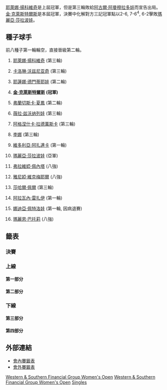 {{TennisEvents|2010|辛辛那提大師賽|
| champ = {{flagicon|BEL}} [[金·克萊斯特爾斯|金·克萊斯特爾斯]]
| runner = {{flagicon|RUS}} [[瑪麗亞·莎拉波娃|瑪麗亞·莎拉波娃]]
| score = 2-6, 7-6<sup>4</sup>, 6-2
}}

{{main|2010年西南財團大師賽與女子公開賽}}

[[耶萊娜·揚科維奇|耶萊娜·揚科維奇]]是上屆冠軍，但是第三輪敗給[[阿古爾·阿曼穆拉多娃|阿古爾·阿曼穆拉多娃]]而宣告出局。<br />
[[金·克萊斯特爾斯|金·克萊斯特爾斯]]是本屆冠軍，決賽中化解對方三記冠軍點以2-6, 7-6<sup>4</sup>, 6-2擊敗[[瑪麗亞·莎拉波娃|瑪麗亞·莎拉波娃]]。

== 種子球手 ==
前八種子第一輪輪空，直接晉級第二輪。
{{col-begin}}
{{col-2}}
#{{flagicon|SRB}} [[耶萊娜·揚科維奇|耶萊娜·揚科維奇]] (第三輪)
#{{flagicon|DEN}} [[卡洛琳·沃兹尼亚奇|卡洛琳·沃兹尼亚奇]] (第三輪)
#{{flagicon|RUS}} [[耶蓮娜·德門蒂耶娃|耶蓮娜·德門蒂耶娃]] (第二輪)
#{{flagicon|BEL}} '''[[金·克萊斯特爾斯|金·克萊斯特爾斯]] (冠軍)'''
#{{flagicon|ITA}} [[弗蘭切斯卡·夏鳳|弗蘭切斯卡·夏鳳]] (第二輪)
#{{flagicon|RUS}} [[薇拉·兹沃纳列娃|薇拉·兹沃纳列娃]] (第三輪)
#{{flagicon|POL}} [[阿格涅什卡·拉德萬斯卡|阿格涅什卡·拉德萬斯卡]] (第三輪)
#{{flagicon|CHN}} [[李娜_(网球)|李娜]] (第三輪)
{{col-2}}
<ol start="9">
<li>{{flagicon|BLR}} [[維多利亞·阿扎連卡|維多利亞·阿扎連卡]] (第一輪)
<li>{{flagicon|RUS}} [[瑪麗亞·莎拉波娃|瑪麗亞·莎拉波娃]] (亞軍)
<li>{{flagicon|ITA}} [[弗拉維婭·佩內塔|弗拉維婭·佩內塔]] (八強)
<li>{{flagicon|BEL}} [[雅尼婭·維克梅耶爾|雅尼婭·維克梅耶爾]] (八強)
<li>{{flagicon|ISR}} [[莎哈爾·佩爾|莎哈爾·佩爾]] (第三輪)
<li>{{flagicon|FRA}} [[阿拉瓦內·雷扎伊|阿拉瓦內·雷扎伊]] (第一輪)
<li>{{flagicon|RUS}} [[娜迪亞·佩特洛娃|娜迪亞·佩特洛娃]] (第一輪, 因病退賽)
<li>{{flagicon|FRA}} [[瑪麗恩·巴托莉|瑪麗恩·巴托莉]] (八強)


</ol>
{{col-end}}

==籤表==
{{Draw key}}

===決賽===
{{8TeamBracket-Tennis3
| RD1=八強
| RD2=四強
| RD3=決賽
| team-width=185
| RD1-seed1=Q
| RD1-team1={{flagicon|UZB}} [[阿古爾·阿曼穆拉多娃|阿曼穆拉多娃]]
| RD1-score1-1=1
| RD1-score1-2=3
| RD1-score1-3= 
| RD1-seed2= 
| RD1-team2='''{{flagicon|SRB}} [[安娜·伊萬諾維奇|伊萬諾維奇]]
| RD1-score2-1='''6
| RD1-score2-2='''6
| RD1-score2-3= 

| RD1-seed3=4
| RD1-team3='''{{flagicon|BEL}} [[金·克萊斯特爾斯|克萊斯特爾斯]]
| RD1-score3-1='''7
| RD1-score3-2='''6
| RD1-score3-3= 
| RD1-seed4=11
| RD1-team4={{flagicon|ITA}} [[弗拉維婭·佩內塔|佩內塔]]
| RD1-score4-1=6<sup>6</sup>
| RD1-score4-2=4
| RD1-score4-3= 

| RD1-seed5=12
| RD1-team5={{flagicon|BEL}} [[雅尼婭·維克梅耶爾|維克梅耶爾]]
| RD1-score5-1=5
| RD1-score5-2='''6
| RD1-score5-3=1
| RD1-seed6= 
| RD1-team6='''{{Nowrap|{{flagicon|RUS}} [[安娜斯塔西亞·帕夫柳琴科娃|帕夫柳琴科娃]]}}
| RD1-score6-1='''7
| RD1-score6-2=3
| RD1-score6-3='''6

| RD1-seed7=10
| RD1-team7='''{{flagicon|RUS}} [[瑪麗亞·莎拉波娃|莎拉波娃]]
| RD1-score7-1='''6
| RD1-score7-2='''6
| RD1-score7-3= 
| RD1-seed8=16
| RD1-team8={{flagicon|FRA}} [[瑪麗恩·巴托莉|巴托莉]]
| RD1-score8-1=1
| RD1-score8-2=4
| RD1-score8-3= 

| RD2-seed1= 
| RD2-team1={{flagicon|SRB}} [[安娜·伊萬諾維奇|伊萬諾維奇]]
| RD2-score1-1=1
| RD2-score1-2=r
| RD2-score1-3= 
| RD2-seed2=4
| RD2-team2='''{{flagicon|BEL}} [[金·克萊斯特爾斯|克萊斯特爾斯]]
| RD2-score2-1=2
| RD2-score2-2= 
| RD2-score2-3= 

| RD2-seed3= 
| RD2-team3={{Nowrap|{{flagicon|RUS}} [[安娜斯塔西亞·帕夫柳琴科娃|帕夫柳琴科娃]]}}
| RD2-score3-1=4
| RD2-score3-2='''6
| RD2-score3-3=2
| RD2-seed4=10
| RD2-team4='''{{flagicon|RUS}} [[瑪麗亞·莎拉波娃|莎拉波娃]]
| RD2-score4-1='''6
| RD2-score4-2=3
| RD2-score4-3='''6

| RD3-seed1=4
| RD3-team1='''{{flagicon|BEL}} [[金·克萊斯特爾斯|克萊斯特爾斯]]
| RD3-score1-1=2
| RD3-score1-2='''7
| RD3-score1-3='''6
| RD3-seed2=10
| RD3-team2={{flagicon|RUS}} [[瑪麗亞·莎拉波娃|莎拉波娃]]
| RD3-score2-1='''6
| RD3-score2-2=6<sup>4</sup>
| RD3-score2-3=2
}}

===上線===
====第一部分====
{{16TeamBracket-Compact-Tennis3-Byes
| RD1=第一輪
| RD2=第二輪
| RD3=第三輪
| RD4=八強

| RD1-seed03=Q
| RD1-team03={{flagicon|RUS}} '''[[菲娜·杜舒芬娜|杜舒芬娜]]
| RD1-score03-1='''6
| RD1-score03-2='''7
| RD1-score03-3= 
| RD1-seed04=Q
| RD1-team04={{flagicon|AUS}} [[阿娜斯塔西亞·羅迪歐諾娃|羅迪歐諾娃]]
| RD1-score04-1=2
| RD1-score04-2=6<sup>7</sup>
| RD1-score04-3= 

| RD1-seed05=Q
| RD1-team05={{flagicon|JPN}} [[伊達公子|伊達]]
| RD1-score05-1=1
| RD1-score05-2=2
| RD1-score05-3= 
| RD1-seed06=Q
| RD1-team06={{flagicon|UZB}} '''[[阿古爾·阿曼穆拉多娃|阿曼穆拉多娃]]
| RD1-score06-1='''6
| RD1-score06-2='''6
| RD1-score06-3= 

| RD1-seed07=Q
| RD1-team07='''{{flagicon|SRB}} [[波亞娜·喬萬諾斯基|喬萬諾斯基]]
| RD1-score07-1=4
| RD1-score07-2='''6
| RD1-score07-3='''6
| RD1-seed08=14
| RD1-team08={{flagicon|FRA}} [[阿拉瓦內·雷扎伊|雷扎伊]]
| RD1-score08-1='''6
| RD1-score08-2=3
| RD1-score08-3=4

| RD1-seed09=9
| RD1-team09={{flagicon|BLR}} [[維多利亞·阿扎連卡|阿扎連卡]]
| RD1-score09-1='''6
| RD1-score09-2=6<sup>6</sup>
| RD1-score09-3=2
| RD1-seed10= 
| RD1-team10={{flagicon|SRB}} '''[[安娜·伊萬諾維奇|伊萬諾維奇]]
| RD1-score10-1=2
| RD1-score10-2='''7
| RD1-score10-3='''6

| RD1-seed11= 
| RD1-team11='''{{flagicon|KAZ}} [[雅羅斯拉娃·斯維多娃|斯維多娃]]
| RD1-score11-1='''7
| RD1-score11-2='''6
| RD1-score11-3= 
| RD1-seed12=Q
| RD1-team12={{flagicon|RUS}} [[阿拉·庫翠雅芙絲娃|庫翠雅芙絲娃]]
| RD1-score12-1=5
| RD1-score12-2=4
| RD1-score12-3= 

| RD1-seed13= 
| RD1-team13='''{{flagicon|RUS}} [[艾蓮娜·費絲蓮娜|費絲蓮娜]]
| RD1-score13-1='''6
| RD1-score13-2='''6
| RD1-score13-3= 
| RD1-seed14= 
| RD1-team14={{flagicon|USA}} [[梅蘭妮·歐丁|歐丁]]
| RD1-score14-1=2
| RD1-score14-2=3
| RD1-score14-3= 

| RD2-seed01=1
| RD2-team01={{flagicon|SRB}} '''[[耶萊娜·揚科維奇|揚科維奇]]
| RD2-score01-1='''6
| RD2-score01-2=3
| RD2-score01-3='''6
| RD2-seed02=Q
| RD2-team02={{flagicon|RUS}} [[菲娜·杜舒芬娜|杜舒芬娜]]
| RD2-score02-1=4
| RD2-score02-2='''6
| RD2-score02-3=1

| RD2-seed03=Q
| RD2-team03={{flagicon|UZB}} '''[[阿古爾·阿曼穆拉多娃|阿曼穆拉多娃]]
| RD2-score03-1='''6
| RD2-score03-2='''6
| RD2-score03-3= 
| RD2-seed04=Q
| RD2-team04={{flagicon|SRB}} [[波亞娜·喬萬諾斯基|喬萬諾斯基]]
| RD2-score04-1=2
| RD2-score04-2=0
| RD2-score04-3= 

| RD2-seed05= 
| RD2-team05={{flagicon|SRB}} '''[[安娜·伊萬諾維奇|伊萬諾維奇]]
| RD2-score05-1='''6
| RD2-score05-2='''7
| RD2-score05-3= 
| RD2-seed06= 
| RD2-team06={{flagicon|KAZ}} [[雅羅斯拉娃·斯維多娃|斯維多娃]]
| RD2-score06-1=1
| RD2-score06-2=5
| RD2-score06-3= 

| RD2-seed07= 
| RD2-team07='''{{flagicon|RUS}} [[艾蓮娜·費絲蓮娜|費絲蓮娜]]
| RD2-score07-1='''6
| RD2-score07-2='''6
| RD2-score07-3= 
| RD2-seed08=5
| RD2-team08={{flagicon|ITA}} [[弗蘭切斯卡·夏鳳|夏鳳]]
| RD2-score08-1=4
| RD2-score08-2=4
| RD2-score08-3= 

| RD3-seed01=1
| RD3-team01={{flagicon|SRB}} [[耶萊娜·揚科維奇|揚科維奇]]
| RD3-score01-1=6<sup>3</sup>
| RD3-score01-2=4
| RD3-score01-3= 
| RD3-seed02=Q
| RD3-team02='''{{flagicon|UZB}} [[阿古爾·阿曼穆拉多娃|阿曼穆拉多娃]]
| RD3-score02-1='''7
| RD3-score02-2='''6
| RD3-score02-3= 

| RD3-seed03= 
| RD3-team03='''{{flagicon|SRB}} [[安娜·伊萬諾維奇|伊萬諾維奇]]
| RD3-score03-1='''6
| RD3-score03-2='''6
| RD3-score03-3= 
| RD3-seed04= 
| RD3-team04={{flagicon|RUS}} [[艾蓮娜·費絲蓮娜|費絲蓮娜]]
| RD3-score04-1=0
| RD3-score04-2=3
| RD3-score04-3= 

| RD4-seed01=Q
| RD4-team01={{flagicon|UZB}} [[阿古爾·阿曼穆拉多娃|阿曼穆拉多娃]]
| RD4-score01-1=1
| RD4-score01-2=3
| RD4-score01-3= 
| RD4-seed02= 
| RD4-team02='''{{flagicon|SRB}} [[安娜·伊萬諾維奇|伊萬諾維奇]]
| RD4-score02-1='''6
| RD4-score02-2='''6
| RD4-score02-3= 
}}

====第二部分====
{{16TeamBracket-Compact-Tennis3-Byes
| RD1=第一輪
| RD2=第二輪
| RD3=第三輪
| RD4=八強

| RD1-seed03= 
| RD1-team03={{flagicon|RUS}} '''[[迪娜拉·薩芬娜|薩芬娜]]
| RD1-score03-1='''7
| RD1-score03-2='''6
| RD1-score03-3= 
| RD1-seed04= 
| RD1-team04={{flagicon|ITA}} [[羅貝塔·文西|文西]]
| RD1-score04-1=5
| RD1-score04-2=4
| RD1-score04-3= 

| RD1-seed05=Q
| RD1-team05='''{{flagicon|JPN}} [[森田步美|森田]]
| RD1-score05-1='''7
| RD1-score05-2='''6
| RD1-score05-3= 
| RD1-seed06= 
| RD1-team06={{flagicon|ESP}} [[阿蘭查·帕拉·聖頓加|帕拉·聖頓加]]
| RD1-score06-1=6<sup>7</sup>
| RD1-score06-2=2
| RD1-score06-3= 

| RD1-seed07=WC
| RD1-team07='''{{flagicon|USA}} [[克里斯蒂娜·麥克海爾|麥克海爾]]
| RD1-score07-1='''7
| RD1-score07-2=5
| RD1-score07-3= 
| RD1-seed08=15
| RD1-team08={{flagicon|RUS}} [[娜迪亞·佩特洛娃|佩特洛娃]]
| RD1-score08-1=6<sup>4</sup>
| RD1-score08-2=3
| RD1-score08-3=r

| RD1-seed09=11
| RD1-team09='''{{flagicon|ITA}} [[弗拉維婭·佩內塔|佩內塔]]
| RD1-score09-1='''6
| RD1-score09-2='''6
| RD1-score09-3= 
| RD1-seed10= 
| RD1-team10={{flagicon|CHN}} [[郑洁|郑]]
| RD1-score10-1=4
| RD1-score10-2=2
| RD1-score10-3= 

| RD1-seed11=Q
| RD1-team11='''{{flagicon|ROU}} [[莫妮卡·尼古列斯庫|尼古列斯庫]]
| RD1-score11-1='''6
| RD1-score11-2='''6
| RD1-score11-3= 
| RD1-seed12= 
| RD1-team12={{flagicon|GER}} [[萨比娜·利斯基|利斯基]]
| RD1-score12-1=3
| RD1-score12-2=0
| RD1-score12-3= 

| RD1-seed13= 
| RD1-team13='''{{flagicon|RUS}} [[玛丽亚·基里连科|基里连科]]
| RD1-score13-1='''6
| RD1-score13-2='''6
| RD1-score13-3= 
| RD1-seed14= 
| RD1-team14={{flagicon|UKR}} [[卡捷琳娜·邦达连科|邦达连科]]
| RD1-score14-1=1
| RD1-score14-2=3
| RD1-score14-3= 

| RD2-seed01=4
| RD2-team01={{flagicon|BEL}} '''[[金·克萊斯特爾斯|克萊斯特爾斯]]
| RD2-score01-1='''7
| RD2-score01-2='''6
| RD2-score01-3= 
| RD2-seed02= 
| RD2-team02={{flagicon|RUS}} [[迪娜拉·薩芬娜|薩芬娜]]
| RD2-score02-1=5
| RD2-score02-2=2
| RD2-score02-3= 

| RD2-seed03=Q
| RD2-team03={{flagicon|JPN}} [[森田步美|森田]]
| RD2-score03-1=2
| RD2-score03-2=4
| RD2-score03-3= 
| RD2-seed04=WC
| RD2-team04={{flagicon|USA}} '''[[克里斯蒂娜·麥克海爾|麥克海爾]]
| RD2-score04-1='''6
| RD2-score04-2='''6
| RD2-score04-3= 

| RD2-seed05=11
| RD2-team05='''{{flagicon|ITA}} [[弗拉維婭·佩內塔|佩內塔]]
| RD2-score05-1='''6
| RD2-score05-2='''6
| RD2-score05-3= 
| RD2-seed06=Q
| RD2-team06={{flagicon|ROU}} [[莫妮卡·尼古列斯庫|尼古列斯庫]]
| RD2-score06-1=0
| RD2-score06-2=1
| RD2-score06-3= 

| RD2-seed07= 
| RD2-team07={{flagicon|RUS}} [[玛丽亚·基里连科|基里连科]]
| RD2-score07-1=5
| RD2-score07-2='''6
| RD2-score07-3=6<sup>2</sup>
| RD2-seed08=6
| RD2-team08={{flagicon|RUS}} '''[[薇拉·兹沃纳列娃|兹沃纳列娃]]
| RD2-score08-1='''7
| RD2-score08-2=2
| RD2-score08-3='''7

| RD3-seed01=4
| RD3-team01={{flagicon|BEL}} '''[[金·克萊斯特爾斯|克萊斯特爾斯]]
| RD3-score01-1='''6
| RD3-score01-2='''6
| RD3-score01-3= 
| RD3-seed02=WC
| RD3-team02={{flagicon|USA}} [[克里斯蒂娜·麥克海爾|麥克海爾]]
| RD3-score02-1=1
| RD3-score02-2=1
| RD3-score02-3= 

| RD3-seed03=11
| RD3-team03={{flagicon|ITA}} '''[[弗拉維婭·佩內塔|佩內塔]]
| RD3-score03-1='''6
| RD3-score03-2='''6
| RD3-score03-3= 
| RD3-seed04=6
| RD3-team04={{flagicon|RUS}} [[薇拉·兹沃纳列娃|兹沃纳列娃]]
| RD3-score04-1=4
| RD3-score04-2=3
| RD3-score04-3= 

| RD4-seed01=4
| RD4-team01='''{{flagicon|BEL}} [[金·克萊斯特爾斯|克萊斯特爾斯]]
| RD4-score01-1='''7
| RD4-score01-2='''6
| RD4-score01-3= 
| RD4-seed02=11
| RD4-team02={{flagicon|ITA}} [[弗拉維婭·佩內塔|佩內塔]]
| RD4-score02-1=6<sup>6</sup>
| RD4-score02-2=4
| RD4-score02-3= 
}}

===下線===
====第三部分====
{{16TeamBracket-Compact-Tennis3-Byes
| RD1=第一輪
| RD2=第二輪
| RD3=第三輪
| RD4=八強

| RD1-seed03=WC
| RD1-team03={{flagicon|USA}} [[潔美·漢普頓|漢普頓]]
| RD1-score03-1=4
| RD1-score03-2=2
| RD1-score03-3= 
| RD1-seed04= 
| RD1-team04='''{{flagicon|ITA}} [[莎拉·艾蘭尼|艾蘭尼]]
| RD1-score04-1='''6
| RD1-score04-2='''6
| RD1-score04-3= 

| RD1-seed05= 
| RD1-team05='''{{flagicon|ARG}} [[姬絲拉·杜高|杜高]]
| RD1-score05-1='''6
| RD1-score05-2='''6
| RD1-score05-3= 
| RD1-seed06= 
| RD1-team06={{flagicon|CZE}} [[露絲·莎法洛法|莎法洛法]]
| RD1-score06-1=4
| RD1-score06-2=3
| RD1-score06-3= 

| RD1-seed07=Q
| RD1-team07={{flagicon|HUN}} [[葛蕾塔·阿安|阿安]]
| RD1-score07-1=2
| RD1-score07-2=2
| RD1-score07-3= 
| RD1-seed08=12
| RD1-team08='''{{flagicon|BEL}} [[雅尼婭·維克梅耶爾|維克梅耶爾]]
| RD1-score08-1='''6
| RD1-score08-2='''6
| RD1-score08-3= 

| RD1-seed09=13
| RD1-team09={{flagicon|ISR}} '''[[莎哈爾·佩爾|佩爾]]
| RD1-score09-1='''6
| RD1-score09-2=4
| RD1-score09-3= 
| RD1-seed10= 
| RD1-team10={{flagicon|BLR}} [[奧爾加·歌弗索娃|歌弗索娃]]
| RD1-score10-1=3
| RD1-score10-2=1
| RD1-score10-3=r

| RD1-seed11=Q
| RD1-team11={{flagicon|USA}} [[金久慈|金]]
| RD1-score11-1='''6
| RD1-score11-2=3
| RD1-score11-3=1
| RD1-seed12=Q
| RD1-team12={{flagicon|ESP}} '''[[努里婭·利亞戈斯特拉·維維斯|利亞戈斯特拉·維維斯]]
| RD1-score12-1=3
| RD1-score12-2='''6
| RD1-score12-3='''6

| RD1-seed13= 
| RD1-team13={{flagicon|SVK}} [[達妮埃拉·漢圖霍娃|漢圖霍娃]]
| RD1-score13-1=3
| RD1-score13-2=4
| RD1-score13-3= 
| RD1-seed14= 
| RD1-team14='''{{flagicon|RUS}} [[安娜斯塔西亞·帕夫柳琴科娃|帕夫柳琴科娃]]
| RD1-score14-1='''6
| RD1-score14-2='''6
| RD1-score14-3= 

| RD2-seed01=8
| RD2-team01='''{{flagicon|CHN}} [[李娜_(网球)|李娜]]
| RD2-score01-1='''6
| RD2-score01-2='''6
| RD2-score01-3= 
| RD2-seed02= 
| RD2-team02={{flagicon|ITA}} [[莎拉·艾蘭尼|艾蘭尼]]
| RD2-score02-1=2
| RD2-score02-2=2
| RD2-score02-3= 

| RD2-seed03= 
| RD2-team03={{flagicon|ARG}} [[姬絲拉·杜高|杜高]]
| RD2-score03-1=6<sup>3</sup>
| RD2-score03-2=2
| RD2-score03-3= 
| RD2-seed04=12
| RD2-team04='''{{flagicon|BEL}} [[雅尼婭·維克梅耶爾|維克梅耶爾]]
| RD2-score04-1='''7
| RD2-score04-2='''6
| RD2-score04-3= 

| RD2-seed05=13
| RD2-team05={{flagicon|ISR}} '''[[莎哈爾·佩爾|佩爾]]
| RD2-score05-1='''6
| RD2-score05-2='''6
| RD2-score05-3= 
| RD2-seed06=Q
| RD2-team06={{flagicon|ESP}} [[努里婭·利亞戈斯特拉·維維斯|利亞戈斯特拉·維維斯]]
| RD2-score06-1=3
| RD2-score06-2=2
| RD2-score06-3= 

| RD2-seed07= 
| RD2-team07={{flagicon|RUS}} '''[[安娜斯塔西亞·帕夫柳琴科娃|帕夫柳琴科娃]]
| RD2-score07-1='''6
| RD2-score07-2='''6
| RD2-score07-3= 
| RD2-seed08=3
| RD2-team08={{flagicon|RUS}} [[耶蓮娜·德門蒂耶娃|德門蒂耶娃]]
| RD2-score08-1=1
| RD2-score08-2=3
| RD2-score08-3= 

| RD3-seed01=8
| RD3-team01={{flagicon|CHN}} [[李娜_(网球)|李娜]]
| RD3-score01-1='''6
| RD3-score01-2=2
| RD3-score01-3=6<sup>4</sup>
| RD3-seed02=12
| RD3-team02='''{{flagicon|BEL}} [[雅尼婭·維克梅耶爾|維克梅耶爾]]
| RD3-score02-1=2
| RD3-score02-2='''6
| RD3-score02-3='''7

| RD3-seed03=13
| RD3-team03={{flagicon|ISR}} [[莎哈爾·佩爾|佩爾]]
| RD3-score03-1='''7
| RD3-score03-2=4
| RD3-score03-3=4
| RD3-seed04= 
| RD3-team04={{flagicon|RUS}} '''[[安娜斯塔西亞·帕夫柳琴科娃|帕夫柳琴科娃]]
| RD3-score04-1=5
| RD3-score04-2='''6
| RD3-score04-3='''6

| RD4-seed01=12
| RD4-team01={{flagicon|BEL}} [[雅尼婭·維克梅耶爾|維克梅耶爾]]
| RD4-score01-1=5
| RD4-score01-2='''6
| RD4-score01-3=1
| RD4-seed02= 
| RD4-team02='''{{flagicon|RUS}} [[安娜斯塔西亞·帕夫柳琴科娃|帕夫柳琴科娃]]
| RD4-score02-1='''7
| RD4-score02-2=3
| RD4-score02-3='''6
}}

====第四部分====
{{16TeamBracket-Compact-Tennis3-Byes
| RD1=第一輪
| RD2=第二輪
| RD3=第三輪
| RD4=八強

| RD1-seed03= 
| RD1-team03='''{{flagicon|RUS}} [[阿麗莎·克萊班諾娃|克萊班諾娃]]
| RD1-score03-1='''6
| RD1-score03-2='''6
| RD1-score03-3= 
| RD1-seed04= 
| RD1-team04={{flagicon|ROU}} [[亚历山德拉·杜尔盖鲁|杜尔盖鲁]]
| RD1-score04-1=4
| RD1-score04-2=4
| RD1-score04-3= 

| RD1-seed05= 
| RD1-team05='''{{flagicon|GER}} [[安德烈·佩德科維奇|佩德科維奇]]
| RD1-score05-1='''7
| RD1-score05-2='''6
| RD1-score05-3= 
| RD1-seed06=WC
| RD1-team06={{flagicon|USA}} [[可可·范德維奇|范德維奇]]
| RD1-score06-1=6<sup>1</sup>
| RD1-score06-2=1
| RD1-score06-3= 

| RD1-seed07= 
| RD1-team07= {{flagicon|RUS}} [[斯维特拉娜·库兹涅佐娃|库兹涅佐娃]]
| RD1-score07-1=4
| RD1-score07-2='''6
| RD1-score07-3=2
| RD1-seed08=10
| RD1-team08={{flagicon|RUS}} '''[[瑪麗亞·莎拉波娃|莎拉波娃]]
| RD1-score08-1='''6
| RD1-score08-2=1
| RD1-score08-3='''6

| RD1-seed09=16
| RD1-team09='''{{flagicon|FRA}} [[瑪麗恩·巴托莉|巴托莉]]
| RD1-score09-1='''6
| RD1-score09-2='''6
| RD1-score09-3= 
| RD1-seed10= 
| RD1-team10={{Nowrap|{{flagicon|ESP}} [[安娜貝爾·梅迪娜·加里格斯|梅迪娜·加里格斯]]}}
| RD1-score10-1=4
| RD1-score10-2=0
| RD1-score10-3= 

| RD1-seed11= 
| RD1-team11={{flagicon|SVK}} [[多米尼卡·齐布尔科娃|齐布尔科娃]]
| RD1-score11-1='''6
| RD1-score11-2=2
| RD1-score11-3=3
| RD1-seed12= 
| RD1-team12={{flagicon|UKR}} '''[[阿廖娜·邦达连科|邦达连科]]
| RD1-score12-1=3
| RD1-score12-2='''6
| RD1-score12-3='''6

| RD1-seed13= 
| RD1-team13='''{{flagicon|AUT}} [[西比爾·巴默爾|巴默爾]]
| RD1-score13-1='''7
| RD1-score13-2='''6
| RD1-score13-3= 
| RD1-seed14=Q
| RD1-team14={{flagicon|ROU}} [[索拉娜·克里斯蒂|克里斯蒂]]
| RD1-score14-1=6<sup>5</sup>
| RD1-score14-2=2
| RD1-score14-3= 

| RD2-seed01=7
| RD2-team01={{flagicon|POL}} '''[[阿格涅什卡·拉德萬斯卡|拉德萬斯卡]]
| RD2-score01-1='''6
| RD2-score01-2='''6
| RD2-score01-3= 
| RD2-seed02= 
| RD2-team02={{flagicon|RUS}} [[阿麗莎·克萊班諾娃|克萊班諾娃]]
| RD2-score02-1=4
| RD2-score02-2=2
| RD2-score02-3= 

| RD2-seed03= 
| RD2-team03={{flagicon|GER}} [[安德烈·佩德科維奇|佩德科維奇]]
| RD2-score03-1=3
| RD2-score03-2=1
| RD2-score03-3= 
| RD2-seed04=10
| RD2-team04= {{flagicon|RUS}} '''[[瑪麗亞·莎拉波娃|莎拉波娃]]
| RD2-score04-1='''6
| RD2-score04-2='''6
| RD2-score04-3= 

| RD2-seed05=16
| RD2-team05='''{{flagicon|FRA}} [[瑪麗恩·巴托莉|巴托莉]]
| RD2-score05-1='''7
| RD2-score05-2='''6
| RD2-score05-3= 
| RD2-seed06= 
| RD2-team06={{flagicon|UKR}} [[阿廖娜·邦达连科|邦达连科]]
| RD2-score06-1=6<sup>4</sup>
| RD2-score06-2=1
| RD2-score06-3= 

| RD2-seed07= 
| RD2-team07={{flagicon|AUT}} [[西比爾·巴默爾|巴默爾]]
| RD2-score07-1=0
| RD2-score07-2=2
| RD2-score07-3= 
| RD2-seed08=2
| RD2-team08={{flagicon|DEN}} '''[[卡洛琳·沃兹尼亚奇|沃兹尼亚奇]]
| RD2-score08-1='''6
| RD2-score08-2='''6
| RD2-score08-3= 

| RD3-seed01=7
| RD3-team01={{flagicon|POL}} [[阿格涅什卡·拉德萬斯卡|拉德萬斯卡]]
| RD3-score01-1=2
| RD3-score01-2=3
| RD3-score01-3= 
| RD3-seed02=10
| RD3-team02={{flagicon|RUS}} '''[[瑪麗亞·莎拉波娃|莎拉波娃]]
| RD3-score02-1='''6
| RD3-score02-2='''6
| RD3-score02-3= 

| RD3-seed03=16
| RD3-team03='''{{flagicon|FRA}} [[瑪麗恩·巴托莉|巴托莉]]
| RD3-score03-1='''6
| RD3-score03-2='''6
| RD3-score03-3= 
| RD3-seed04=2
| RD3-team04={{flagicon|DEN}} [[卡洛琳·沃兹尼亚奇|沃兹尼亚奇]]
| RD3-score04-1=4
| RD3-score04-2=1
| RD3-score04-3= 

| RD4-seed01=10
| RD4-team01='''{{flagicon|RUS}} [[瑪麗亞·莎拉波娃|莎拉波娃]]
| RD4-score01-1='''6
| RD4-score01-2='''6
| RD4-score01-3= 
| RD4-seed02=16
| RD4-team02={{flagicon|FRA}} [[瑪麗恩·巴托莉|巴托莉]]
| RD4-score02-1=1
| RD4-score02-2=4
| RD4-score02-3= 
}}

==外部連結==
* [https://web.archive.org/web/20100820143106/http://www.sonyericssonwtatour.com/SEWTATour-Archive/posting/2010/1017/MDS.pdf 會內賽籤表]
* [https://web.archive.org/web/20100820143203/http://www.sonyericssonwtatour.com/SEWTATour-Archive/posting/2010/1017/QS.pdf 會外賽籤表]

[[Category:2010_US_Open_Series|Western & Southern Financial Group Women's Open]]
[[Category:2010_WTA_Tour|Western & Southern Financial Group Women's Open]]
[[Category:Cincinnati_Masters|Singles]]